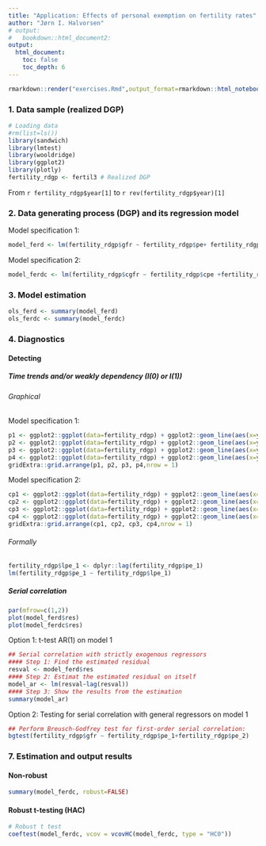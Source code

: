 ```yaml
---
title: "Application: Effects of personal exemption on fertility rates"
author: "Jørn I. Halvorsen"
# output:
#   bookdown::html_document2:
output:
  html_document:
    toc: false
    toc_depth: 6
---
```


```r
rmarkdown::render("exercises.Rmd",output_format=rmarkdown::html_notebook(css="css/OFF.css"),output_file="exercises.Rmd")
```

### 1. Data sample (realized DGP)
```r
# Loading data
#rm(list=ls())
library(sandwich)
library(lmtest)
library(wooldridge)
library(ggplot2)
library(plotly)
fertility_rdgp <- fertil3 # Realized DGP
```

From `r fertility_rdgp$year[1]` to `r rev(fertility_rdgp$year)[1]`

### 2. Data generating process (DGP) and its regression model

Model specification 1:
\begin{equation}
gfr_{t} = \alpha_{0} + \delta_{0}pe_{t} + \delta_{1}pe_{t-1} + \delta_{2}pe_{t-1} + u_{t}, t=1,2,...,n
\end{equation}

```r
model_ferd <- lm(fertility_rdgp$gfr ~ fertility_rdgp$pe+ fertility_rdgp$pe_1+fertility_rdgp$pe_2)
```

Model specification 2:
\begin{equation}
\Delta gfr_{t} = \alpha_{0} + \delta_{0}\Delta pe_{t} + \delta_{1}\Delta pe_{t-1} + \delta_{2}\Delta pe_{t-1} + u_{t}, t=1,2,...,n
\end{equation}

```r
model_ferdc <- lm(fertility_rdgp$cgfr ~ fertility_rdgp$cpe +fertility_rdgp$cpe_1+fertility_rdgp$cpe_2)
```

### 3. Model estimation

```r
ols_ferd <- summary(model_ferd)
ols_ferdc <- summary(model_ferdc)
```

### 4. Diagnostics

#### Detecting

##### Time trends and/or weakly dependency (I(0) or I(1))

###### Graphical

Model specification 1:

```r
p1 <- ggplot2::ggplot(data=fertility_rdgp) + ggplot2::geom_line(aes(x=year,y=gfr))
p2 <- ggplot2::ggplot(data=fertility_rdgp) + ggplot2::geom_line(aes(x=year,y=pe))
p3 <- ggplot2::ggplot(data=fertility_rdgp) + ggplot2::geom_line(aes(x=year,y=pe_1))
p4 <- ggplot2::ggplot(data=fertility_rdgp) + ggplot2::geom_line(aes(x=year,y=pe_2))
gridExtra::grid.arrange(p1, p2, p3, p4,nrow = 1)
```
Model specification 2:

```r
cp1 <- ggplot2::ggplot(data=fertility_rdgp) + ggplot2::geom_line(aes(x=year,y=cgfr))
cp2 <- ggplot2::ggplot(data=fertility_rdgp) + ggplot2::geom_line(aes(x=year,y=cpe))
cp3 <- ggplot2::ggplot(data=fertility_rdgp) + ggplot2::geom_line(aes(x=year,y=cpe_1))
cp4 <- ggplot2::ggplot(data=fertility_rdgp) + ggplot2::geom_line(aes(x=year,y=cpe_2))
gridExtra::grid.arrange(cp1, cp2, cp3, cp4,nrow = 1)
```


###### Formally

```r
fertility_rdgp$lpe_1 <- dplyr::lag(fertility_rdgp$pe_1)
lm(fertility_rdgp$pe_1 ~ fertility_rdgp$lpe_1)
```


##### Serial correlation

```r
par(mfrow=c(1,2))
plot(model_ferd$res)
plot(model_ferdc$res)
```


Option 1: t-test AR(1) on model 1

```r
## Serial correlation with strictly exogenous regressors
#### Step 1: Find the estimated residual
resval <- model_ferd$res
#### Step 2: Estimat the estimated residual on itself
model_ar <- lm(resval~lag(resval))
#### Step 3: Show the results from the estimation
summary(model_ar)
```

Option 2: Testing for serial correlation with general regressors on model 1

```r
## Perform Breusch-Godfrey test for first-order serial correlation:
bgtest(fertility_rdgp$gfr ~ fertility_rdgp$pe_1+fertility_rdgp$pe_2)
```

### 7. Estimation and output results 
#### Non-robust
```r
summary(model_ferdc, robust=FALSE)
```

#### Robust t-testing (HAC)
```r
# Robust t test
coeftest(model_ferdc, vcov = vcovHC(model_ferdc, type = "HC0"))
```


